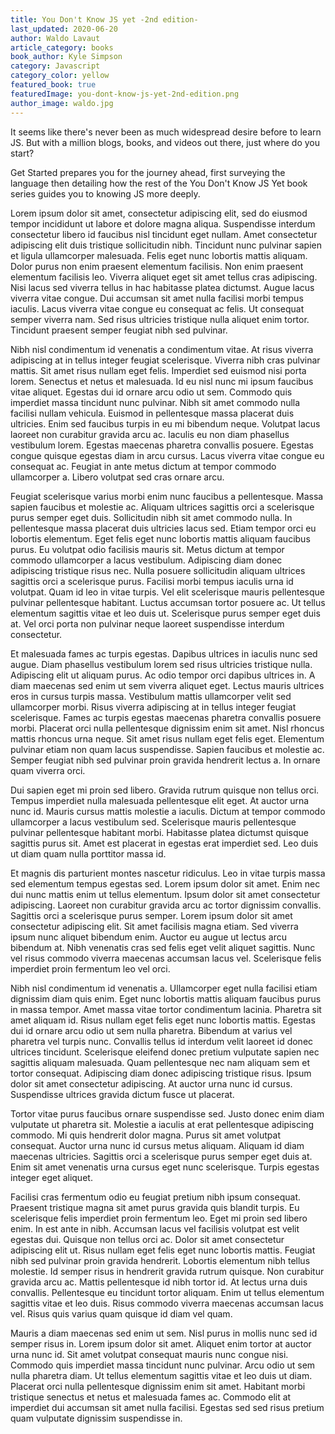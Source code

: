 ```yaml
---
title: You Don't Know JS yet -2nd edition-
last_updated: 2020-06-20
author: Waldo Lavaut
article_category: books
book_author: Kyle Simpson
category: Javascript
category_color: yellow
featured_book: true
featuredImage: you-dont-know-js-yet-2nd-edition.png
author_image: waldo.jpg
---
```



It seems like there's never been as much widespread desire before to learn JS. But with a million blogs, books, and videos out there, just where do you start?

Get Started prepares you for the journey ahead, first surveying the language then detailing how the rest of the You Don't Know JS Yet book series guides you to knowing JS more deeply.

Lorem ipsum dolor sit amet, consectetur adipiscing elit, sed do eiusmod tempor incididunt ut labore et dolore magna aliqua. Suspendisse interdum consectetur libero id faucibus nisl tincidunt eget nullam. Amet consectetur adipiscing elit duis tristique sollicitudin nibh. Tincidunt nunc pulvinar sapien et ligula ullamcorper malesuada. Felis eget nunc lobortis mattis aliquam. Dolor purus non enim praesent elementum facilisis. Non enim praesent elementum facilisis leo. Viverra aliquet eget sit amet tellus cras adipiscing. Nisi lacus sed viverra tellus in hac habitasse platea dictumst. Augue lacus viverra vitae congue. Dui accumsan sit amet nulla facilisi morbi tempus iaculis. Lacus viverra vitae congue eu consequat ac felis. Ut consequat semper viverra nam. Sed risus ultricies tristique nulla aliquet enim tortor. Tincidunt praesent semper feugiat nibh sed pulvinar.

Nibh nisl condimentum id venenatis a condimentum vitae. At risus viverra adipiscing at in tellus integer feugiat scelerisque. Viverra nibh cras pulvinar mattis. Sit amet risus nullam eget felis. Imperdiet sed euismod nisi porta lorem. Senectus et netus et malesuada. Id eu nisl nunc mi ipsum faucibus vitae aliquet. Egestas dui id ornare arcu odio ut sem. Commodo quis imperdiet massa tincidunt nunc pulvinar. Nibh sit amet commodo nulla facilisi nullam vehicula. Euismod in pellentesque massa placerat duis ultricies. Enim sed faucibus turpis in eu mi bibendum neque. Volutpat lacus laoreet non curabitur gravida arcu ac. Iaculis eu non diam phasellus vestibulum lorem. Egestas maecenas pharetra convallis posuere. Egestas congue quisque egestas diam in arcu cursus. Lacus viverra vitae congue eu consequat ac. Feugiat in ante metus dictum at tempor commodo ullamcorper a. Libero volutpat sed cras ornare arcu.

Feugiat scelerisque varius morbi enim nunc faucibus a pellentesque. Massa sapien faucibus et molestie ac. Aliquam ultrices sagittis orci a scelerisque purus semper eget duis. Sollicitudin nibh sit amet commodo nulla. In pellentesque massa placerat duis ultricies lacus sed. Etiam tempor orci eu lobortis elementum. Eget felis eget nunc lobortis mattis aliquam faucibus purus. Eu volutpat odio facilisis mauris sit. Metus dictum at tempor commodo ullamcorper a lacus vestibulum. Adipiscing diam donec adipiscing tristique risus nec. Nulla posuere sollicitudin aliquam ultrices sagittis orci a scelerisque purus. Facilisi morbi tempus iaculis urna id volutpat. Quam id leo in vitae turpis. Vel elit scelerisque mauris pellentesque pulvinar pellentesque habitant. Luctus accumsan tortor posuere ac. Ut tellus elementum sagittis vitae et leo duis ut. Scelerisque purus semper eget duis at. Vel orci porta non pulvinar neque laoreet suspendisse interdum consectetur.

Et malesuada fames ac turpis egestas. Dapibus ultrices in iaculis nunc sed augue. Diam phasellus vestibulum lorem sed risus ultricies tristique nulla. Adipiscing elit ut aliquam purus. Ac odio tempor orci dapibus ultrices in. A diam maecenas sed enim ut sem viverra aliquet eget. Lectus mauris ultrices eros in cursus turpis massa. Vestibulum mattis ullamcorper velit sed ullamcorper morbi. Risus viverra adipiscing at in tellus integer feugiat scelerisque. Fames ac turpis egestas maecenas pharetra convallis posuere morbi. Placerat orci nulla pellentesque dignissim enim sit amet. Nisl rhoncus mattis rhoncus urna neque. Sit amet risus nullam eget felis eget. Elementum pulvinar etiam non quam lacus suspendisse. Sapien faucibus et molestie ac. Semper feugiat nibh sed pulvinar proin gravida hendrerit lectus a. In ornare quam viverra orci.

Dui sapien eget mi proin sed libero. Gravida rutrum quisque non tellus orci. Tempus imperdiet nulla malesuada pellentesque elit eget. At auctor urna nunc id. Mauris cursus mattis molestie a iaculis. Dictum at tempor commodo ullamcorper a lacus vestibulum sed. Scelerisque mauris pellentesque pulvinar pellentesque habitant morbi. Habitasse platea dictumst quisque sagittis purus sit. Amet est placerat in egestas erat imperdiet sed. Leo duis ut diam quam nulla porttitor massa id.

Et magnis dis parturient montes nascetur ridiculus. Leo in vitae turpis massa sed elementum tempus egestas sed. Lorem ipsum dolor sit amet. Enim nec dui nunc mattis enim ut tellus elementum. Ipsum dolor sit amet consectetur adipiscing. Laoreet non curabitur gravida arcu ac tortor dignissim convallis. Sagittis orci a scelerisque purus semper. Lorem ipsum dolor sit amet consectetur adipiscing elit. Sit amet facilisis magna etiam. Sed viverra ipsum nunc aliquet bibendum enim. Auctor eu augue ut lectus arcu bibendum at. Nibh venenatis cras sed felis eget velit aliquet sagittis. Nunc vel risus commodo viverra maecenas accumsan lacus vel. Scelerisque felis imperdiet proin fermentum leo vel orci.

Nibh nisl condimentum id venenatis a. Ullamcorper eget nulla facilisi etiam dignissim diam quis enim. Eget nunc lobortis mattis aliquam faucibus purus in massa tempor. Amet massa vitae tortor condimentum lacinia. Pharetra sit amet aliquam id. Risus nullam eget felis eget nunc lobortis mattis. Egestas dui id ornare arcu odio ut sem nulla pharetra. Bibendum at varius vel pharetra vel turpis nunc. Convallis tellus id interdum velit laoreet id donec ultrices tincidunt. Scelerisque eleifend donec pretium vulputate sapien nec sagittis aliquam malesuada. Quam pellentesque nec nam aliquam sem et tortor consequat. Adipiscing diam donec adipiscing tristique risus. Ipsum dolor sit amet consectetur adipiscing. At auctor urna nunc id cursus. Suspendisse ultrices gravida dictum fusce ut placerat.

Tortor vitae purus faucibus ornare suspendisse sed. Justo donec enim diam vulputate ut pharetra sit. Molestie a iaculis at erat pellentesque adipiscing commodo. Mi quis hendrerit dolor magna. Purus sit amet volutpat consequat. Auctor urna nunc id cursus metus aliquam. Aliquam id diam maecenas ultricies. Sagittis orci a scelerisque purus semper eget duis at. Enim sit amet venenatis urna cursus eget nunc scelerisque. Turpis egestas integer eget aliquet.

Facilisi cras fermentum odio eu feugiat pretium nibh ipsum consequat. Praesent tristique magna sit amet purus gravida quis blandit turpis. Eu scelerisque felis imperdiet proin fermentum leo. Eget mi proin sed libero enim. In est ante in nibh. Accumsan lacus vel facilisis volutpat est velit egestas dui. Quisque non tellus orci ac. Dolor sit amet consectetur adipiscing elit ut. Risus nullam eget felis eget nunc lobortis mattis. Feugiat nibh sed pulvinar proin gravida hendrerit. Lobortis elementum nibh tellus molestie. Id semper risus in hendrerit gravida rutrum quisque. Non curabitur gravida arcu ac. Mattis pellentesque id nibh tortor id. At lectus urna duis convallis. Pellentesque eu tincidunt tortor aliquam. Enim ut tellus elementum sagittis vitae et leo duis. Risus commodo viverra maecenas accumsan lacus vel. Risus quis varius quam quisque id diam vel quam.

Mauris a diam maecenas sed enim ut sem. Nisl purus in mollis nunc sed id semper risus in. Lorem ipsum dolor sit amet. Aliquet enim tortor at auctor urna nunc id. Sit amet volutpat consequat mauris nunc congue nisi. Commodo quis imperdiet massa tincidunt nunc pulvinar. Arcu odio ut sem nulla pharetra diam. Ut tellus elementum sagittis vitae et leo duis ut diam. Placerat orci nulla pellentesque dignissim enim sit amet. Habitant morbi tristique senectus et netus et malesuada fames ac. Commodo elit at imperdiet dui accumsan sit amet nulla facilisi. Egestas sed sed risus pretium quam vulputate dignissim suspendisse in.